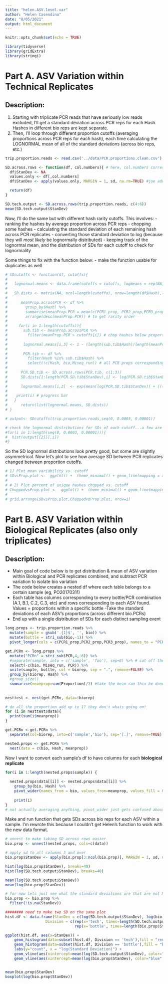 ```yaml
---
title: "helen.ASV.level.var"
author: "Helen Casendino"
date: "8/05/2021"
output: html_document
---
```


```r
knitr::opts_chunk$set(echo = TRUE)
```
```r
library(tidyverse)
library(gridExtra)
library(stringi)
```

# Part A. ASV Variation within Technical Replicates

## Description: 

  1) Starting with triplicate PCR reads that have seriously low reads excluded, I'll get a standard deviation across PCR reps for each Hash. Hashes in different bio reps are kept separate. 
  2) Then, I'll loop through different proportion cutoffs (averaging proportions across PCR reps for each hash), each time calculating the LOGNORMAL mean of all of the standard deviations (across bio reps, etc.)

```r
trip.proportion.reads <- read.csv('../data/PCR.proportions.clean.csv')
```

```r
SD.across.rows <- function(df, col.numbers){ # here, col.numbers corresponds to 3 PCR columns
  df$StanDev <- NA
  values.only <- df[,col.numbers]
  df$StanDev <- apply(values.only, MARGIN = 1, sd, na.rm=TRUE) #joe added na.rm=TRUE

  return(df)
}

SD.tech.output <- SD.across.rows(trip.proportion.reads, c(4:6))
mean(SD.tech.output$StanDev)
```

Now, I'll do the same but with different hash rarity cutoffs. This involves:
  - ranking the hashes by average proportion across PCR reps
  - chopping some hashes
  - calculating the standard deviation of each remaining hash across PCR replicates
  - converting those standard deviation to log (because they will *most likely* be lognormally distributed) 
  - keeping track of the lognormal mean, and the distribution of SDs for each cutoff to check for lognormality

Some things to fix with the function below:
  - make the function usable for duplicates as well

```r
# SDcutoffs <- function(df, cutoffs){
#   
#   lognormal.means <- data.frame(cutoffs = cutoffs, logmeans = rep(NA, length(cutoffs)), exclpercent =rep(NA, length(cutoffs)))
# 
#   SD.dists <- matrix(NA, ncol=length(cutoffs), nrow=length(df$Hash),length(cutoffs)) 
#   
#      meanProp.acrossPCR <- df %>% 
#        group_by(Hash) %>% 
#        summarise(meanProp.PCR = mean(c(PCR1_prop, PCR2_prop,PCR3_prop))) %>% 
#        arrange(desc(meanProp.PCR)) # to get rarity order
#     
#     for(i in 1:length(cutoffs)){
#       sub.tib <- meanProp.acrossPCR %>% 
#         filter(meanProp.PCR > cutoffs[i]) # chop hashes below proportion cutoff
#     
#       lognormal.means[i,3] <- 1 - (length(sub.tib$Hash)/length(meanProp.acrossPCR$Hash)) # column 3 is % of UNIQUE hashes excluded
#       
#       PCR.tib <- df %>% 
#         filter(Hash %in% sub.tib$Hash) %>% 
#         select(!c(Hash, bio,Miseq_run)) # all PCR props corresponding to remaining hashes
#       
#      PCR.SD.tib <- SD.across.rows(PCR.tib, c(1:3))
#      SD.dists[1:length(PCR.SD.tib$StanDev),i] <- log(PCR.SD.tib$StanDev)
#      
#      lognormal.means[i,2]  <- exp(mean(log(PCR.SD.tib$StanDev)) + (((sd(log(PCR.SD.tib$StanDev))^2)/2)))
#   
#    print(i) # progress bar
#   }
#      return(list(lognormal.means, SD.dists))
# }
```

```r
# output<- SDcutoffs(trip.proportion.reads,seq(0, 0.0003, 0.00001))

# check the lognormal distributions for SDs of each cutoff...a few are a little asymmetrical (also loop crashes sometimes depending on how large cutoff sequence so beware)
#for(i in 1:length(seq(0, 0.0003, 0.00001))){
#  hist(output[[2]][,i])
#}
```

So the SD lognormal distributions look pretty good, but some are slightly asymmetrical. Now let's plot to see how average SD between PCR replicates changed between proportion cutoffs.

```r
# 1) Plot mean variability vs. cutoff
# SDvsProp.plot <-  ggplot() +  theme_minimal() + geom_line(mapping = aes(x = output[[1]][,1], y = output[[1]][,2]), size = .5, color = "red3") + theme(legend.position = "none") + theme(axis.title.y = element_text(color = "red3")) + scale_y_continuous(name = "Mean SD Across PCRs") + xlab("Proportion Cutoff") 
# 
# # 2) Plot percent of unique hashes chopped vs. cutoff
# ChoppedvsProp.plot <-  ggplot() +  theme_minimal() + geom_line(mapping = aes(x = output[[1]][,1], y = output[[1]][,3]*100), size = .5, color = "darkmagenta") + theme(legend.position = "none") + theme(axis.title.y = element_text(color = "darkmagenta")) + scale_y_continuous(name = "% Unique Hashes Removed") + xlab("Proportion Cutoff")
# 
# grid.arrange(SDvsProp.plot,ChoppedvsProp.plot, nrow=1)
```

# Part B. ASV Variation within Biological Replicates (also only triplicates)

## Description:
  - Main goal of code below is to get distribution & mean of ASV variation within Biological and PCR replicates combined, and subtract PCR variation to isolate bio variation
  - The code below creates a nested df where each table belongs to a certain sample (eg, PO20170311)
  - Each table has columns corresponding to every bottle/PCR combination (A.1, B.1, C.2, C.3, etc) and rows corresponding to each ASV found. Values = proportions within a specific bottle
  -Take the standard deviations of each ASV's proportions (across different bio.PCRs)
  - End up with a single distribution of SDs for each distinct sampling event

```r
long.props <- trip.proportion.reads %>% 
  mutate(sample = gsub('.{1}$', '', bio)) %>% 
  mutate(bottle = stri_sub(bio,-1)) %>% 
  pivot_longer(cols = c(PCR1_prop,PCR2_prop,PCR3_prop), names_to = "PCR", values_to = "Proportion")

get.PCRn <- long.props %>% 
  mutate("PCRn" = stri_sub(PCR,4,-6)) %>% 
  #separate(sample, into = c('sample', 'foo'), sep=8) %>% # cut off the day lables on the 2017 samples 
  select(-c(bio, Miseq_run, PCR)) %>%
  unite(sample, bottle, col = biorep, sep = ".", remove=FALSE) %>% 
  group_by(biorep, Hash) %>%
  #group_size() 
  summarise(meanprop=sum(Proportion)/3) #take the mean can this be done with mean()
  
    
nesttest <- nest(get.PCRn, data=!biorep)

# do all the proportion add up to 1? they don't whats going on! 
for (i in nesttest$data){
  print(sum(i$meanprop))
}

get.PCRn <-get.PCRn %>%
  separate(col=biorep, into=c('sample','bio'), sep='[.]', remove=TRUE)

nested.props <- get.PCRn %>% 
  nest(data = c(bio, Hash, meanprop))
```

Now I want to convert each sample's df to have columns for each **biological replicate**

```r
for(i in 1:length(nested.props$sample)) {
  
  nested.props$data[[i]] <- nested.props$data[[i]] %>% 
    group_by(bio, Hash) %>% 
    pivot_wider(names_from = bio, values_from=meanprop, values_fill = 0) 
    
    print(i)
}
# not actually averaging anything, pivot_wider just gets confused about duplicate rows so need for explicit code distinguishing each row 
```

Make and run function that gets SDs across bio reps for each ASV within a sample. I'm rewrote this because
I couldn't get Helen's function to work with the new data format. 

```r
# unnest to make taking SD across rows easier 
bio.prop <- unnest(nested.props, cols=c(data))

# apply sd to all columns 3 and over
bio.prop$StanDev <- apply(bio.prop[3:ncol(bio.prop)], MARGIN = 1, sd, na.rm=TRUE)

hist(log(bio.prop$StanDev), breaks=40)
hist(log(SD.tech.output$StanDev), breaks=40)

mean(log(SD.tech.output$StanDev))
mean(log(bio.prop$StanDev))

# for now lets just see what the standard deviations are that are not NA 
bio.prop <- bio.prop %>%
  filter(!is.na(StanDev))

######## need to make two SD on the same plot 
hist.df <- data.frame(StanDev = c(log(SD.tech.output$StanDev), log(bio.prop$StanDev)), 
                  Division = c(rep(x='tech', times=length(SD.tech.output$StanDev)),
                               rep(x='bottle', times=length(bio.prop$StanDev))))

ggplot(hist.df, aes(x=StanDev)) + 
    geom_histogram(data=subset(hist.df, Division == 'tech'),fill = "red", alpha = 0.4, bins=50) +
    geom_histogram(data=subset(hist.df, Division == 'bottle'),fill = "blue", alpha = 0.4, bins=50) +
    labs(y="count", x = "log(Standard Deviation)") +
    geom_vline(aes(xintercept=mean(log(SD.tech.output$StanDev), color="red", size=2))) +
    geom_vline(aes(xintercept=mean(log(bio.prop$StanDev), color="blue", size=2)))


mean(bio.prop$StanDev)
boxplot(log(bio.prop$StanDev))

```
```r

```

